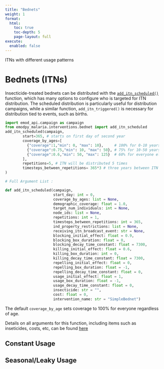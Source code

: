 ```yaml
---
title: "Bednets"
weight: 1
format: 
  html:
    toc: true
    toc-depth: 5
    page-layout: full
execute: 
  enabled: false     
---
```


ITNs with different usage patterns

# Bednets (ITNs)

Insecticide-treated bednets can be distributed with the [`add_itn_scheduled()`](https://github.com/numalariamodeling/emodpy-malaria/blob/main/emodpy_malaria/interventions/bednet.py) function, which has many options to configure who is targeted for ITN distribution. The scheduled distribution is particularly useful for distribution campaigns, while a similar function, `add_itn_triggered()` is necessary for distribution tied to events, such as births.

```python
import emod_api.campaign as campaign
from emodpy_malaria.interventions.bednet import add_itn_scheduled
add_itn_scheduled(campaign,
        start=365, # starts on first day of second year
        coverage_by_ages=[
          {"coverage":1,"min": 0, "max": 10},     # 100% for 0-10 years old
          {"coverage":0.75,"min": 10, "max": 50}, # 75% for 10-50 years old
          {"coverage":0.6,"min": 50, "max": 125}  # 60% for everyone else
        ],
        repetitions=5, # ITN will be distributed 5 times
        timesteps_between_repetitions= 365*3 # three years between ITN distributions
)

# Full Argument List : 

def add_itn_scheduled(campaign,
                      start_day: int = 0,
                      coverage_by_ages: list = None,
                      demographic_coverage: float = 1.0,
                      target_num_individuals: int = None,
                      node_ids: list = None,
                      repetitions: int = 1,
                      timesteps_between_repetitions: int = 365,
                      ind_property_restrictions: list = None,
                      receiving_itn_broadcast_event: str = None,
                      blocking_initial_effect: float = 0.9,              # NOTE: these default effect sizes and kinetics are not calibrated values
                      blocking_box_duration: float = 0,
                      blocking_decay_time_constant: float = 7300,
                      killing_initial_effect: float = 0.6,
                      killing_box_duration: int = 0,
                      killing_decay_time_constant: float = 7300,
                      repelling_initial_effect: float = 0,
                      repelling_box_duration: float = -1,
                      repelling_decay_time_constant: float = 0,
                      usage_initial_effect: float = 1,
                      usage_box_duration: float = -1,
                      usage_decay_time_constant: float = 0,
                      insecticide: str = "",
                      cost: float = 0,
                      intervention_name: str = "SimpleBednet")
```

The default `coverage_by_age` sets coverage to 100% for everyone regardless of age.

Details on all arguments for this function, including items such as inseticides, costs, etc, can be found [here](https://docs.idmod.org/projects/emodpy-malaria/en/latest/emodpy_malaria.interventions.bednet.html#emodpy_malaria.interventions.bednet.add_itn_scheduled)

## Constant Usage

## Seasonal/Leaky Usage

